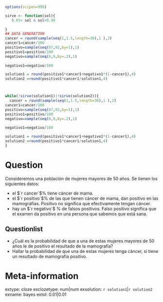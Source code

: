 \usepackage[utf8]{inputenc}

```r
options(scipen=999)

sirve <- function(sol){
   0.01< sol & sol<0.99
  
}
## DATA GENERATION
cancer = round(sample(seq(1,1.5,length=30),1 ),2)
cancer1=cancer/100
positivo=sample(seq(87,92,by=1),1)
positivo1=positivo/100
negativo=sample(seq(8,9,by=.2),1)
 
negativo1=negativo/100

solution1 = round(positivo1*cancer1+negativo1*(1-cancer1),4)
solution2 =round(positivo1*cancer1/solution1,4)



while(!sirve(solution1)|!sirve(solution2)){
  cancer = round(sample(seq(1,1.5,length=30),1 ),2)
cancer1=cancer/100
positivo=sample(seq(87,92,by=1),1)
positivo1=positivo/100
negativo=sample(seq(8,9,by=.2),1)
 
negativo1=negativo/100

solution1 = round(positivo1*cancer1+negativo1*(1-cancer1),4)
solution2 =round(positivo1*cancer1/solution1,4)
}

```

Question
========
Consideremos una población de mujeres mayores de $50$ años. Se tienen los siguientes datos:

+ el $`r cancer`$$\%$ tiene cáncer de mama.
+ el $`r positivo`$$\%$ de las que tienen cáncer de mama, dan positivo en las mamografías. Positivo no significa que efectivamente tengan cáncer.
+ hay un $`r negativo`$ $\%$ de falsos positivos. Falso positivo significa que el examen da positivo en una persona que sabemos que está sana.

Questionlist
------------

* ¿Cuál es la probabilidad de que a una de estas mujeres mayores de $50$ años le de positivo el resultado de la mamografía?
* Hallar la probabilidad de que una de estas mujeres tenga cáncer, si tiene un resultado de mamografía positivo.

<!-- Solution -->
<!-- ======== -->

Meta-information
================
extype: cloze
exclozetype: num|num
exsolution: `r solution1`|`r solution2`
exname: bayes
extol: 0.01|0.01

